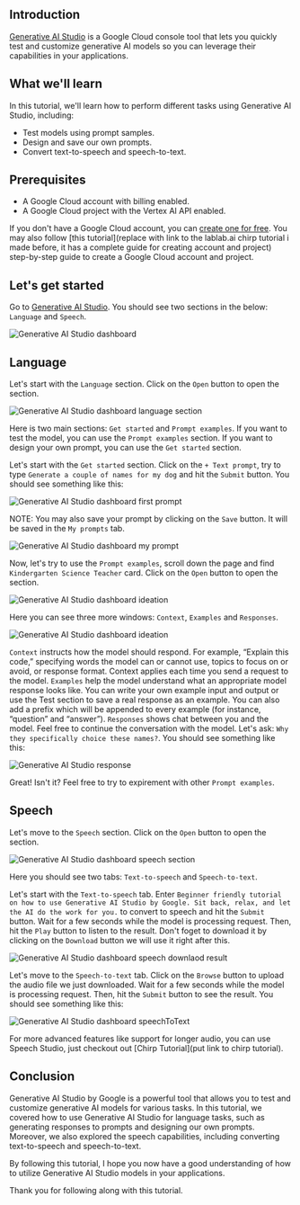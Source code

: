 <Cover
  src="https://storage.googleapis.com/lablab-static-eu/images/tutorials/giigle-tut-thumb1.png"
  alt="Cover Image"
  caption="yaps.gg"
/>


## Introduction

[Generative AI Studio](https://cloud.google.com/vertex-ai/docs/generative-ai/learn/generative-ai-studio) is a Google Cloud console tool that lets you quickly test and customize generative AI models so you can leverage their capabilities in your applications.


## What we'll learn

In this tutorial, we'll learn how to perform different tasks using Generative AI Studio, including:

* Test models using prompt samples.
* Design and save our own prompts.
* Convert text-to-speech and speech-to-text.


## Prerequisites

* A Google Cloud account with billing enabled.
* A Google Cloud project with the Vertex AI API enabled.

If you don't have a Google Cloud account, you can [create one for free](https://cloud.google.com/free). You may also follow [this tutorial](replace with link to the lablab.ai chirp tutorial i made before, it has a complete guide for creating account and project) step-by-step guide to create a Google Cloud account and project.


## Let's get started

Go to [Generative AI Studio](https://console.cloud.google.com/vertex-ai/generative). You should see two sections in the below: `Language` and `Speech`.

<Img src="https://imagedelivery.net/K11gkZF3xaVyYzFESMdWIQ/a56a0671-601c-4351-8956-af58297bd900/full" alt="Generative AI Studio dashboard" caption="Generative AI Studio dashboard"/>


## Language


Let's start with the `Language` section. Click on the `Open` button to open the section.


<Img src="https://imagedelivery.net/K11gkZF3xaVyYzFESMdWIQ/d1172ba5-105d-47f9-d9c4-fbf64e88ce00/full" alt="Generative AI Studio dashboard language section" caption="Generative AI Studio dashboard language section"/>


Here is two main sections: `Get started` and `Prompt examples`. If you want to test the model, you can use the `Prompt examples` section. If you want to design your own prompt, you can use the `Get started` section.


Let's start with the `Get started` section. Click on the `+ Text prompt`, try to type `Generate a couple of names for my dog` and hit the `Submit` button. You should see something like this:

<Img src="https://imagedelivery.net/K11gkZF3xaVyYzFESMdWIQ/b98bcc9e-5ccb-4f1a-9d95-779e864f9000/full" alt="Generative AI Studio dashboard first prompt" caption="Generative AI Studio dashboard first prompt"/>


NOTE: You may also save your prompt by clicking on the `Save` button. It will be saved in the `My prompts` tab.

<Img src="https://imagedelivery.net/K11gkZF3xaVyYzFESMdWIQ/e61bda08-7048-4a8e-b2c3-8969ee612800/full" alt="Generative AI Studio dashboard my prompt" caption="Generative AI Studio dashboard my prompt"/>


Now, let's try to use the `Prompt examples`, scroll down the page and find `Kindergarten Science Teacher` card. Click on the `Open` button to open the section.

<Img src="https://imagedelivery.net/K11gkZF3xaVyYzFESMdWIQ/9aaeed0b-d68a-436b-9ac3-af8f3bf78e00/full" alt="Generative AI Studio dashboard ideation" caption="Generative AI Studio dashboard ideation"/>

Here you can see three more windows: `Context`, `Examples` and `Responses`. 

<Img src="https://imagedelivery.net/K11gkZF3xaVyYzFESMdWIQ/fc2d37d1-2eec-4461-3139-2c02646bb700/full" alt="Generative AI Studio dashboard ideation" caption="Generative AI Studio dashboard ideation"/>


`Context` instructs how the model should respond. For example, “Explain this code,” specifying words the model can or cannot use, topics to focus on or avoid, or response format. Context applies each time you send a request to the model. 
`Examples` help the model understand what an appropriate model response looks like. You can write your own example input and output or use the Test section to save a real response as an example. You can also add a prefix which will be appended to every example (for instance, “question” and “answer”).
`Responses` shows chat between you and the model. Feel free to continue the conversation with the model. Let's ask: `Why they specifically choice these names?`. You should see something like this:


<Img src="https://imagedelivery.net/K11gkZF3xaVyYzFESMdWIQ/3b14f94c-9a64-4782-c9b0-0236e0eab200/full" alt="Generative AI Studio response" caption="Generative AI Studio response"/>

Great! Isn't it? Feel free to try to expirement with other `Prompt examples`.


## Speech

Let's move to the `Speech` section. Click on the `Open` button to open the section.

<Img src="https://imagedelivery.net/K11gkZF3xaVyYzFESMdWIQ/e028a95d-a0a6-4ba8-e02b-b14572399200/full" alt="Generative AI Studio dashboard speech section" caption="Generative AI Studio dashboard speech section"/>

Here you should see two tabs: `Text-to-speech` and `Speech-to-text`. 

Let's start with the `Text-to-speech` tab. Enter `Beginner friendly tutorial on how to use Generative AI Studio by Google. Sit back, relax, and let the AI do the work for you.` to convert to speech and hit the `Submit` button. 
Wait for a few seconds while the model is processing request. Then, hit the `Play` button to listen to the result. Don't foget to download it by clicking on the `Download` button we will use it right after this.

<Img src="https://imagedelivery.net/K11gkZF3xaVyYzFESMdWIQ/541a708a-055f-4bb8-7112-d359bf152e00/full" alt="Generative AI Studio dashboard speech downlaod result" caption="Generative AI Studio dashboard speech downlaod result"/>


Let's move to the `Speech-to-text` tab. Click on the `Browse` button to upload the audio file we just downloaded. Wait for a few seconds while the model is processing request. Then, hit the `Submit` button to see the result. You should see something like this:

<Img src="https://imagedelivery.net/K11gkZF3xaVyYzFESMdWIQ/6c2ab637-9bb7-4a62-359c-78c2711f2600/full" alt="Generative AI Studio dashboard speechToText" caption="Generative AI Studio dashboard speechToText"/>

For more advanced features like support for longer audio, you can use Speech Studio, just checkout out [Chirp Tutorial](put link to chirp tutorial).


## Conclusion

Generative AI Studio by Google is a powerful tool that allows you to test and customize generative AI models for various tasks. In this tutorial, we covered how to use Generative AI Studio for language tasks, such as generating responses to prompts and designing our own prompts. Moreover, we also explored the speech capabilities, including converting text-to-speech and speech-to-text. 

By following this tutorial, I hope you now have a good understanding of how to utilize Generative AI Studio models in your applications.


Thank you for following along with this tutorial.